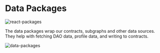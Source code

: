 # Data Packages

![react-packages](https://github.com/HausDAO/monorepo/assets/522182/87703936-2034-4bee-8084-a15030b2085c)

The data packages wrap our contracts, subgraphs and other data sources. They help with fetching DAO data, profile data, and writing to contracts.

![data-packages](https://github.com/HausDAO/monorepo/assets/522182/9ec77304-cd79-45a6-b95b-6bdd6559f4a9)
